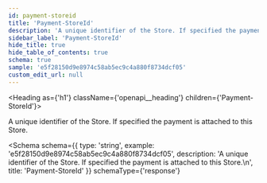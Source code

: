 ```yaml
---
id: payment-storeid
title: 'Payment-StoreId'
description: 'A unique identifier of the Store. If specified the payment is attached to this Store.'
sidebar_label: 'Payment-StoreId'
hide_title: true
hide_table_of_contents: true
schema: true
sample: 'e5f28150d9e8974c58ab5ec9c4a880f8734dcf05'
custom_edit_url: null
---
```



<Heading as={'h1'} className={'openapi__heading'} children={'Payment-StoreId'}></Heading>

A unique identifier of the Store. If specified the payment is attached to this Store.

<Schema
  schema={{
    type: 'string',
    example: 'e5f28150d9e8974c58ab5ec9c4a880f8734dcf05',
    description:
      'A unique identifier of the Store. If specified the payment is attached to this Store.\n',
    title: 'Payment-StoreId'
  }}
  schemaType={'response'}
></Schema>
